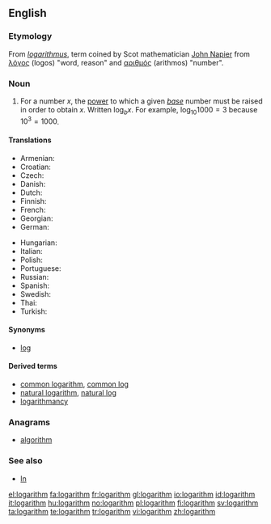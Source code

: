 {{wikipedia}}
==English==

===Etymology===
From {{NL.}} ''[[logarithmus]]'', term coined by Scot mathematician [[w:John Napier|John Napier]] from {{etyl|el}} [[λόγος]] (logos) "word, reason" and [[αριθμός]] (arithmos) "number".

===Noun===
{{en-noun}}

# {{mathematics}} For a number <math>x</math>, the [[power]] to which a given ''[[base]]'' number must be raised in order to obtain <math>x</math>.  Written <math>\log_b x</math>.  For example, <math>\log_{10} 1000 = 3</math> because <math>10^3 = 1000</math>.

====Translations====
{{trans-top|for a number x, the power to which a given base number must be raised in order to obtain x}}
* Armenian: {{t|hy|լոգարիթմ|sc=Armn|tr=logarit’m}}
* Croatian: {{t-|hr|logaritam|m}}
* Czech: {{t-|cs|logaritmus|m}}
* Danish: {{t|da|logaritme|c}}
* Dutch: {{t|nl|logaritme|n}}
* Finnish: {{t-|fi|logaritmi}}
* French: {{t|fr|logarithme|m}}
* Georgian: {{t|ka|ლოგარითმი|tr=logarit’mi}}
* German: {{t+|de|Logarithmus|m}}
{{trans-mid}}
* Hungarian: {{t-|hu|logaritmus}}
* Italian: {{t-|it|logaritmo|m}}
* Polish: {{t-|pl|logarytm|m}}
* Portuguese: {{t+|pt|logaritmo|m}}
* Russian: {{t|ru|логарифм|tr=logarífm|m}}
* Spanish: {{t-|es|logaritmo|m}}
* Swedish: {{t+|sv|logaritm|c}}
* Thai: {{t|th|ลอการิทึม|sc=Thai|tr=logaaríteum}}
* Turkish: {{t+|tr|logaritma}}
{{trans-bottom}}

====Synonyms====
* [[log]]

====Derived terms====
* [[common logarithm]], [[common log]]
* [[natural logarithm]], [[natural log]]
* [[logarithmancy]]

===Anagrams===
* [[algorithm]]

===See also===
* [[ln]]

[[el:logarithm]]
[[fa:logarithm]]
[[fr:logarithm]]
[[gl:logarithm]]
[[io:logarithm]]
[[id:logarithm]]
[[it:logarithm]]
[[hu:logarithm]]
[[no:logarithm]]
[[pl:logarithm]]
[[fi:logarithm]]
[[sv:logarithm]]
[[ta:logarithm]]
[[te:logarithm]]
[[tr:logarithm]]
[[vi:logarithm]]
[[zh:logarithm]]
